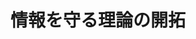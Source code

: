 ﻿---
title: "情報を守る理論の開拓"
category: "情報理工学院"
vol: "46"
interviewee: "藤原 英二 "
url: ""
tags: []
pdf: "46-5.pdf"
facephoto: ""
career: ""
preface: "我々の周りの至る所で情報は伝達されている。絶えず流れ続ける情報は常に正常であるとは限らない。そんな情報の信頼性を守るための研究に取り組んでいるのが藤原である。符号理論による藤原の取り組みに迫ってみた。"
---
